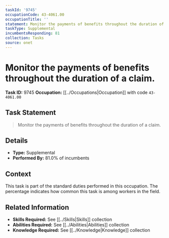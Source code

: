 ```yaml
---
taskId: '9745'
occupationCode: 43-4061.00
occupationTitle: ''
statement: Monitor the payments of benefits throughout the duration of a claim.
taskType: Supplemental
incumbentsResponding: 81
collection: Tasks
source: onet
---
```

# Monitor the payments of benefits throughout the duration of a claim.

**Task ID:** 9745
**Occupation:** [[../Occupations|Occupation]] with code `43-4061.00`

## Task Statement

> Monitor the payments of benefits throughout the duration of a claim.

## Details

- **Type:** Supplemental
- **Performed By:** 81.0% of incumbents

## Context

This task is part of the standard duties performed in this occupation. The percentage indicates how common this task is among workers in the field.

## Related Information

- **Skills Required:** See [[../Skills|Skills]] collection
- **Abilities Required:** See [[../Abilities|Abilities]] collection
- **Knowledge Required:** See [[../Knowledge|Knowledge]] collection
